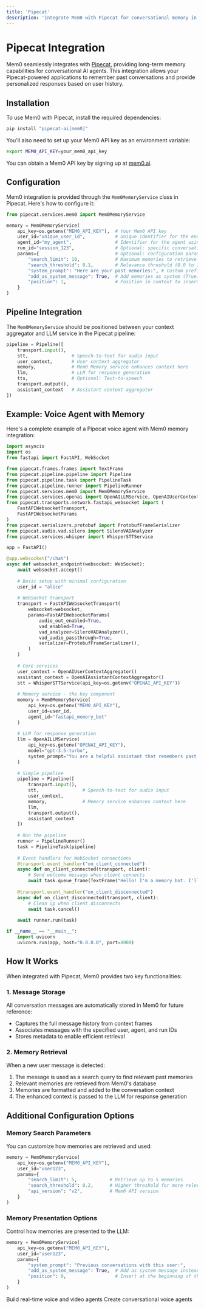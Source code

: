 ```yaml
---
title: 'Pipecat'
description: 'Integrate Mem0 with Pipecat for conversational memory in AI agents'
---
```


# Pipecat Integration

Mem0 seamlessly integrates with [Pipecat](https://pipecat.ai), providing long-term memory capabilities for conversational AI agents. This integration allows your Pipecat-powered applications to remember past conversations and provide personalized responses based on user history.

## Installation

To use Mem0 with Pipecat, install the required dependencies:

```bash
pip install "pipecat-ai[mem0]"
```

You'll also need to set up your Mem0 API key as an environment variable:

```bash
export MEM0_API_KEY=your_mem0_api_key
```

You can obtain a Mem0 API key by signing up at [mem0.ai](https://mem0.ai).

## Configuration

Mem0 integration is provided through the `Mem0MemoryService` class in Pipecat. Here's how to configure it:

```python
from pipecat.services.mem0 import Mem0MemoryService

memory = Mem0MemoryService(
    api_key=os.getenv("MEM0_API_KEY"),  # Your Mem0 API key
    user_id="unique_user_id",           # Unique identifier for the end user
    agent_id="my_agent",                # Identifier for the agent using the memory
    run_id="session_123",               # Optional: specific conversation session ID
    params={                            # Optional: configuration parameters
        "search_limit": 10,             # Maximum memories to retrieve per query
        "search_threshold": 0.1,        # Relevance threshold (0.0 to 1.0)
        "system_prompt": "Here are your past memories:", # Custom prefix for memories
        "add_as_system_message": True,  # Add memories as system (True) or user (False) message
        "position": 1,                  # Position in context to insert memories
    }
)
```

## Pipeline Integration

The `Mem0MemoryService` should be positioned between your context aggregator and LLM service in the Pipecat pipeline:

```python
pipeline = Pipeline([
    transport.input(),
    stt,                # Speech-to-text for audio input
    user_context,       # User context aggregator
    memory,             # Mem0 Memory service enhances context here
    llm,                # LLM for response generation
    tts,                # Optional: Text-to-speech
    transport.output(),
    assistant_context   # Assistant context aggregator
])
```

## Example: Voice Agent with Memory

Here's a complete example of a Pipecat voice agent with Mem0 memory integration:

```python
import asyncio
import os
from fastapi import FastAPI, WebSocket

from pipecat.frames.frames import TextFrame
from pipecat.pipeline.pipeline import Pipeline
from pipecat.pipeline.task import PipelineTask
from pipecat.pipeline.runner import PipelineRunner
from pipecat.services.mem0 import Mem0MemoryService
from pipecat.services.openai import OpenAILLMService, OpenAIUserContextAggregator, OpenAIAssistantContextAggregator
from pipecat.transports.network.fastapi_websocket import (
    FastAPIWebsocketTransport,
    FastAPIWebsocketParams
)
from pipecat.serializers.protobuf import ProtobufFrameSerializer
from pipecat.audio.vad.silero import SileroVADAnalyzer
from pipecat.services.whisper import WhisperSTTService

app = FastAPI()

@app.websocket("/chat")
async def websocket_endpoint(websocket: WebSocket):
    await websocket.accept()
    
    # Basic setup with minimal configuration
    user_id = "alice"
    
    # WebSocket transport
    transport = FastAPIWebsocketTransport(
        websocket=websocket,
        params=FastAPIWebsocketParams(
            audio_out_enabled=True,
            vad_enabled=True,
            vad_analyzer=SileroVADAnalyzer(),
            vad_audio_passthrough=True,
            serializer=ProtobufFrameSerializer(),
        )
    )
    
    # Core services
    user_context = OpenAIUserContextAggregator()
    assistant_context = OpenAIAssistantContextAggregator()
    stt = WhisperSTTService(api_key=os.getenv("OPENAI_API_KEY"))
    
    # Memory service - the key component
    memory = Mem0MemoryService(
        api_key=os.getenv("MEM0_API_KEY"),
        user_id=user_id,
        agent_id="fastapi_memory_bot"
    )
    
    # LLM for response generation
    llm = OpenAILLMService(
        api_key=os.getenv("OPENAI_API_KEY"),
        model="gpt-3.5-turbo",
        system_prompt="You are a helpful assistant that remembers past conversations."
    )
    
    # Simple pipeline
    pipeline = Pipeline([
        transport.input(),
        stt,                # Speech-to-text for audio input
        user_context,
        memory,             # Memory service enhances context here
        llm,
        transport.output(),
        assistant_context
    ])
    
    # Run the pipeline
    runner = PipelineRunner()
    task = PipelineTask(pipeline)
    
    # Event handlers for WebSocket connections
    @transport.event_handler("on_client_connected")
    async def on_client_connected(transport, client):
        # Send welcome message when client connects
        await task.queue_frame(TextFrame("Hello! I'm a memory bot. I'll remember our conversation."))
    
    @transport.event_handler("on_client_disconnected")
    async def on_client_disconnected(transport, client):
        # Clean up when client disconnects
        await task.cancel()
    
    await runner.run(task)

if __name__ == "__main__":
    import uvicorn
    uvicorn.run(app, host="0.0.0.0", port=8000)
```

## How It Works

When integrated with Pipecat, Mem0 provides two key functionalities:

### 1. Message Storage

All conversation messages are automatically stored in Mem0 for future reference:
- Captures the full message history from context frames
- Associates messages with the specified user, agent, and run IDs
- Stores metadata to enable efficient retrieval

### 2. Memory Retrieval

When a new user message is detected:
1. The message is used as a search query to find relevant past memories
2. Relevant memories are retrieved from Mem0's database
3. Memories are formatted and added to the conversation context
4. The enhanced context is passed to the LLM for response generation

## Additional Configuration Options

### Memory Search Parameters

You can customize how memories are retrieved and used:

```python
memory = Mem0MemoryService(
    api_key=os.getenv("MEM0_API_KEY"),
    user_id="user123",
    params={
        "search_limit": 5,            # Retrieve up to 5 memories
        "search_threshold": 0.2,      # Higher threshold for more relevant matches
        "api_version": "v2",          # Mem0 API version
    }
)
```

### Memory Presentation Options

Control how memories are presented to the LLM:

```python
memory = Mem0MemoryService(
    api_key=os.getenv("MEM0_API_KEY"),
    user_id="user123",
    params={
        "system_prompt": "Previous conversations with this user:",
        "add_as_system_message": True,  # Add as system message instead of user message
        "position": 0,                  # Insert at the beginning of the context
    }
)
```

<CardGroup cols={2}>
  <Card title="LiveKit Integration" icon="video" href="/integrations/livekit">
    Build real-time voice and video agents
  </Card>
  <Card title="ElevenLabs Integration" icon="volume" href="/integrations/elevenlabs">
    Create conversational voice agents
  </Card>
</CardGroup>

